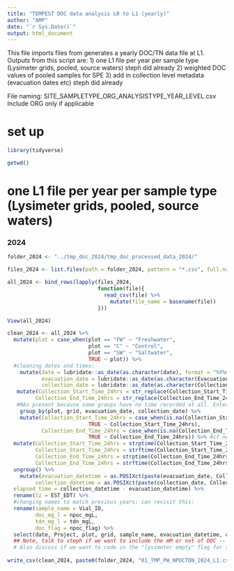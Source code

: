 ```yaml
---
title: "TEMPEST DOC data analysis L0 to L1 (yearly)"
author: "AMP"
date: "`r Sys.Date()`"
output: html_document
---
```


This file imports files from generates a yearly DOC/TN data file at L1. 
Outputs from this script are:
1) one L1 file per year per sample type (Lysimeter grids, pooled, source waters) steph did already 
2) weighted DOC values of pooled samples for SPE 
3) add in collection level metadata (evacuation dates etc) steph did already 

File naming: SITE_SAMPLETYPE_ORG_ANALYSISTYPE_YEAR_LEVEL.csv 
Include ORG only if applicable 

# set up

```r
library(tidyverse)

getwd()
```



# one L1 file per year per sample type (Lysimeter grids, pooled, source waters)


### 2024 
```r

folder_2024 <- "../tmp_doc_2024/tmp_doc_processed_data_2024/"

files_2024 <- list.files(path = folder_2024, pattern = "*.csv", full.names = TRUE)

all_2024 <- bind_rows(lapply(files_2024, 
                             function(file){
                               read_csv(file) %>%
                                 mutate(file_name = basename(file))
                             }))

View(all_2024)
```

```r
clean_2024 <- all_2024 %>%
  mutate(plot = case_when(plot == "FW" ~ "Freshwater",
                          plot == "C" ~ "Control",
                          plot == "SW" ~ "Saltwater",
                          TRUE ~ plot)) %>%
  #cleaning dates and times: 
    mutate(date = lubridate::as_date(as.character(date), format = "%Y%m%d"),
           evacuation_date = lubridate::as_date(as.character(Evacuation_date_YYYMMDD), format = "%Y%m%d"),
           collection_date = lubridate::as_date(as.character(Collection_Date_YYYYMMDD), format = "%Y%m%d")) %>%
   mutate(Collection_Start_Time_24hrs = str_replace(Collection_Start_Time_24hrs, '\\d+', function(m) str_pad(m, 4, pad = '0', side = ("left"))),
         Collection_End_Time_24hrs = str_replace(Collection_End_Time_24hrs, '\\d+', function(m) str_pad(m, 4, pad = '0', side = ("left")))) %>%
   #NAs present because some groups have no time recorded at all. Enter in a set time for those:
    group_by(plot, grid, evacuation_date, collection_date) %>%
    mutate(Collection_Start_Time_24hrs = case_when(is.na(Collection_Start_Time_24hrs) ~ "1159", 
                          TRUE ~ Collection_Start_Time_24hrs),
           Collection_End_Time_24hrs = case_when(is.na(Collection_End_Time_24hrs) ~ "1159", 
                          TRUE ~ Collection_End_Time_24hrs)) %>% #if no time recorded in the metadata sheet, fill in with noon
  mutate(Collection_Start_Time_24hrs = strptime(Collection_Start_Time_24hrs, format ="%H%M"),
         Collection_Start_Time_24hrs = strftime(Collection_Start_Time_24hrs, "%H:%M:%S"),
         Collection_End_Time_24hrs = strptime(Collection_End_Time_24hrs, format ="%H%M"),
         Collection_End_Time_24hrs = strftime(Collection_End_Time_24hrs, "%H:%M:%S")) %>%
  ungroup() %>%
    mutate(evacuation_datetime = as.POSIXct(paste(evacuation_date, Collection_Start_Time_24hrs), format = "%Y-%m-%d %H:%M:%S"),
         collection_datetime = as.POSIXct(paste(collection_date, Collection_End_Time_24hrs), format = "%Y-%m-%d %H:%M:%S"),
  elapsed_time = collection_datetime - evacuation_datetime) %>%
  rename(tz = EST_EDT) %>%
  #changing names to match previous years; can revisit this:
  rename(sample_name = Vial_ID,
         doc_mg_l = npoc_mgL,
         tdn_mg_l = tdn_mgL,
         doc_flag = npoc_flag) %>%
  select(date, Project, plot, grid, sample_name, evacuation_datetime, collection_datetime, tz, doc_mg_l, tdn_mg_l, doc_flag, tdn_flag)
  ## Note, talk to steph if we want to include the mM or not of DOC -- keep for ESS-DIVE 
  # Also discuss if we want to code in the "lysimeter empty" flag for samples without DOC concentrations  -
  
write_csv(clean_2024, paste0(folder_2024, "01_TMP_PW_NPOCTDN_2024_L1.csv") )#note this is currently set up so that it writes into the folder youre pulling data from so if you run script more than once it will pull in the old file.

```